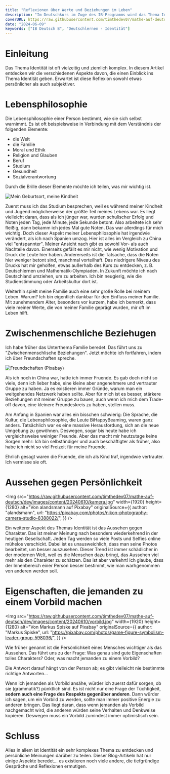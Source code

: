 ```yaml
---
title: "Reflexionen über Werte und Beziehungen im Leben"
description: "Im Deutschkurs im Zuge des IB-Programms wird das Thema Identität beredet. Natürlich gibt es einige Fragen davon, die man vielleicht selten bedenkt, aber ich möchte durch diesen Beitrag ein paar persönliche Ansichten teilen."
coverURL: https://raw.githubusercontent.com/timthedev07/mathe-auf-deutsch/dev/images/thumbnails/identitaet-cover.jpg
date: "2024-06-09"
keywords: ["IB Deutsch B", "Deutschlernen - Identität"]
---
```



# Einleitung

Das Thema Identität ist oft vielzeitig und ziemlich komplex. In diesem Artikel entdecken wir die verschiedenen Aspekte davon, die einen Einblick ins Thema Identität geben. Erwartet ist diese Reflexion sowohl etwas persönlicher als auch subjektiver.

# Lebensphilosophie

Die Lebensphilosophie einer Person bestimmt, wie sie sich selbst warnimmt. Es ist oft beispielsweise in Verbindung mit dem Verständnis der folgenden Elemente:

- die Welt
- die Familie
- Moral und Ethik
- Religion und Glauben
- Beruf
- Studium
- Gesundheit
- Sozialverantwortung

Durch die Brille dieser Elemente möchte ich teilen, was mir wichtig ist.

<Img
  src="https://raw.githubusercontent.com/timthedev07/mathe-auf-deutsch/dev/images/content/20240610/home.jpg"
  width={1920}
  height={1246}
  alt="Mein Geburtsort, meine Kindheit"
/>

Zuerst muss ich das Studium besprechen, weil es während meiner Kindheit und Jugend möglicherweise der größte Teil meines Lebens war. Es liegt vielleicht daran, dass als ich jünger war, wurden schulischer Erfolg und Noten jeden Tag, jede Minute, jede Sekunde betont. Also arbeitete ich sehr fleißig, dann bekamm ich jedes Mal gute Noten. Das war allerdings für mich wichtig. Doch dieser Aspekt meiner Lebensphilosophie hat irgendwie verändert, als ich nach Spanien umzog. Hier ist alles im Vergleich zu China viel "entspannter". Meiner Ansicht nach gibt es sowohl Vor- als auch Nachteile davon. Einerseits gefällt es mir nicht, wie wenig Motivation und Druck die Leute hier haben. Andererseits ist die Tatsache, dass die Noten hier weniger betont sind, manchmal vorteilhaft. Das niedrigere Niveau des Drucks hat mir geholfen, etwas außerhalb des Kurs zu entdecken, z. B. Deutschlernen und Mathematik-Olympiaden. In Zukunft möchte ich nach Deutschland umziehen, um zu arbeiten. Ich bin neugierig, wie die Studienstimmung oder Arbeitskultur dort ist.

Weiterhin spielt meine Familie auch eine sehr große Rolle bei meinem Leben. Warum? Ich bin eigentlich dankbar für den Einfluss meiner Familie. Mit zunehmendem Alter, besonders vor kurzem, habe ich bemerkt, dass viele meiner Werte, die von meiner Familie geprägt wurden, mir oft im Leben hilft.

# Zwischenmenschliche Beziehugen

Ich habe früher das Unterthema Familie beredet. Das führt uns zu "Zwischenmenschlische Beziehungen". Jetzt möchte ich fortfahren, indem ich über Freundschaften spreche.

<Img
  src="https://raw.githubusercontent.com/timthedev07/mathe-auf-deutsch/dev/images/content/20240610/freundschaft.jpg"
  width={1920}
  height={1080}
  alt="Freundschaften (Pixabay)"
/>

Als ich noch in China war, hatte ich immer Fruende. Es gab doch nicht so viele, denn ich lieber habe, eine kleine aber angenehmere und vertrauter Gruppe zu haben. Ja es existieren immer Gründe, warum man ein weitgehendes Netzwerk haben sollte. Aber für mich ist es besser, stärkere Beziehungen mit meiner Gruppe zu bauen, auch wenn ich mich dem Trade-off davon, eine kleinere Freundeskreis zu haben, stellen muss.

Am Anfang in Spanien war alles ein bisschen schwierig: Die Sprache, die Kultur, die Lebensphilosophie, die Leute BiHappyBeaming, waren ganz anders. Tatsächlich war es eine massive Herausfordung, sich an die neue Umgebung zu gewöhnen. Deswegen, sogar bis heute habe ich vergleichsweise weiniger Freunde. Aber das macht mir heutzutage keine Sorgen mehr: Ich bin selbständiger und auch beschäftigter als früher, also habe ich nicht so viel Freizeit für meine Fruende.

Ehrlich gesagt waren die Fruende, die ich als Kind traf, irgendwie vertrauter. Ich vermisse sie oft.

# Aussehen gegen Persönlichkeit

<Img
  src="https://raw.githubusercontent.com/timthedev07/mathe-auf-deutsch/dev/images/content/20240610/kamera.jpg"
  width={1920}
  height={1280}
  alt="Von alandsmann auf Pixabay"
  originalSource={{
    author: "alandsmann",
    url: "https://pixabay.com/photos/nikon-photography-camera-studio-8388022/",
  }}
/>

Ein weiterer Aspekt des Themas Identität ist das Aussehen gegen Charakter. Das ist meiner Meinung nach besonders wiederkehrend in der heutigen Gesellschaft. Jeden Tag werden so viele Posts und Selfies online mühelos verschickt. Dabei ist es unausweichlich, dass man seine Photos bearbeitet, um besser auszusehen. Dieser Trend ist immer schädlicher in der modernen Welt, weil es die Menschen dazu bringt, das Aussehen viel mehr als den Charakter zu schätzen. Das ist aber verkehrt! Ich glaube, dass der Innenbereich einer Person besser bestimmt, wie man warhgenommen von anderen werden soll.

# Eigenschaften, die jemanden zu einem Vorbild machen

<Img
  src="https://raw.githubusercontent.com/timthedev07/mathe-auf-deutsch/dev/images/content/20240610/vorbild.jpg"
  width={1920}
  height={1280}
  alt="Von Markus Spiske auf Pixabay"
  originalSource={{
    author: "Markus Spiske",
    url: "https://pixabay.com/photos/game-figure-symbolism-leader-group-598036/",
  }}
/>

Wie früher genannt ist die Persönlichkeit eines Mensches wichtiger als das Aussehen. Das führt uns zu der Frage: Was genau sind gute Eigenschaften tolles Charakters? Oder, was macht jemanden zu einem Vorbild?

Die Antwort darauf hängt von der Person ab; es gibt vielleicht nie bestimmte richtige Antworten...

Wenn ich jemanden als Vorbild ansähe, würder ich zuerst dafür sorgen, ob sie (grammatik?) pünktlich sind. Es ist nicht nur eine Frage der Tüchtigkeit, **sodern auch eine Frage des Respekts gegenüber anderen**. Dann würder ich sagen, um ein Vorbild zu werden, sollte man immer positive Energie zu anderen bringen. Das liegt daran, dass wenn jemanden als Vorbild nachgemacht wird, die anderen würden seine Verhalten und Denkweise kopieren. Deswegen muss ein Vorbild zumindest immer optimistisch sein.

# Schluss

Alles in allem ist Identität ein sehr komplexes Thema zu entdecken und persönliche Meinungen darüber zu teilen. Dieser Blog-Artikeln hat nur einige Aspekte beredet... es existieren noch viele andere, die tiefgründige Gespräche und Reflexionen ermutigen.

